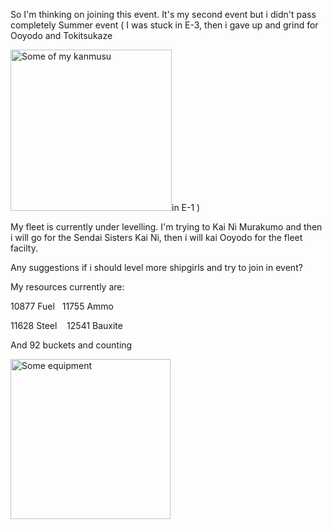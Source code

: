 So I'm thinking on joining this event. It's my second event but i didn't pass completely Summer event ( I was stuck in E-3, then i gave up and grind for Ooyodo and Tokitsukaze 

[[File:Capture-20151026-164156.png|thumb|258px|Some of my kanmusu]]in E-1 )

My fleet is currently under levelling. I'm trying to Kai Ni Murakumo and then i will go for the Sendai Sisters Kai Ni, then i will kai Ooyodo for the fleet facilty.

Any suggestions if i should level more shipgirls and try to join in event?

My resources currently are:

10877 Fuel   11755 Ammo  

11628 Steel    12541 Bauxite

And 92 buckets and counting

[[File:Capture-20151026-164332.png|thumb|256px|Some equipment]]<ac_metadata title="Will i be able to clear Easy Fall 2015?"> </ac_metadata>